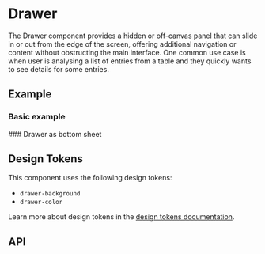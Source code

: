 
<Meta title="Docs/Components/Layers/Drawer" />

# Drawer
The Drawer component provides a hidden or off-canvas panel that can slide in or out from the edge of the screen,
offering additional navigation or content without obstructing the main interface. One common use case is when user
is analysing a list of entries from a table and they quickly wants to see details for some entries.

## Example
### Basic example
<Canvas sourceState="shown" of={DrawerStories.Simple} />
### Drawer as bottom sheet
<Canvas of={DrawerStories.BottomSheet} />

## Design Tokens
This component uses the following design tokens:

- `drawer-background`
- `drawer-color`

Learn more about design tokens in the [design tokens documentation](?path=/story/docs-design-tokens-getting-started--page).


## API
<ArgTypes of={Drawer} />

